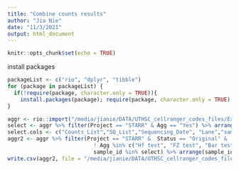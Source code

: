 ```yaml
---
title: "Combine counts results"
author: "Jia Nie"
date: "11/3/2021"
output: html_document
---
```


```r
knitr::opts_chunk$set(echo = TRUE)
```

install packages
```r
packageList <- c("rio", "dplyr", "tibble")
for (package in packageList) {
  if(!require(package, character.only = TRUE)){
    install.packages(package); require(package, character.only = TRUE); }
}
```


```r
aggr <- rio::import("/media/jianie/DATA/UTHSC_cellranger_codes_files/ExperimentSummaryFiles/Form 3_cellranger_counts_summary.xlsx")
select <- aggr %>% filter(Project == "STARR" & Agg == "Yes") %>% arrange(sample_id) %>% pull(sample_id)
select.cols <- c("Counts_List","SQ_List","Sequencing_Date", "Lane","sample_id","sample_id_ori","Agg","Status","Project","AnalysisDate","Done","Sequencing_Type" )
aggr2 <- aggr %>% filter(Project == "STARR" &  Status == "Original" & 
                           ! Agg %in% c("Hf test", "FZ test", "Bar test") &
                           sample_id %in% select) %>% arrange(sample_id) %>% select(all_of(select.cols))
write.csv(aggr2, file = "/media/jianie/DATA/UTHSC_cellranger_codes_files/2022-08-18 Prepare for UTSA/Sequencing Files.csv", row.names=FALSE)

```

